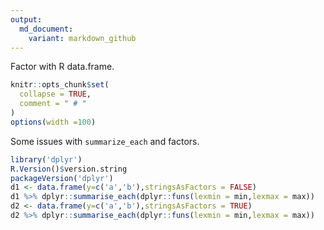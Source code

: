 ```yaml
---
output:
  md_document:
    variant: markdown_github
---
```


Factor with R data.frame.

<!-- Generated from .Rmd. Please edit that file -->

```r
knitr::opts_chunk$set(
  collapse = TRUE,
  comment = " # "
)
options(width =100)
```


Some issues with `summarize_each` and factors.


```r
library('dplyr')
R.Version()$version.string
packageVersion('dplyr')
d1 <- data.frame(y=c('a','b'),stringsAsFactors = FALSE)
d1 %>% dplyr::summarise_each(dplyr::funs(lexmin = min,lexmax = max))
d2 <- data.frame(y=c('a','b'),stringsAsFactors = TRUE)
d2 %>% dplyr::summarise_each(dplyr::funs(lexmin = min,lexmax = max))
```


